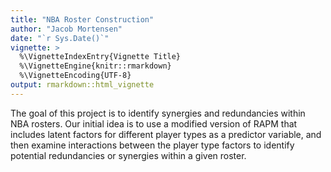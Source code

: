 ```yaml
---
title: "NBA Roster Construction"
author: "Jacob Mortensen"
date: "`r Sys.Date()`"
vignette: >
  %\VignetteIndexEntry{Vignette Title}
  %\VignetteEngine{knitr::rmarkdown}
  %\VignetteEncoding{UTF-8}
output: rmarkdown::html_vignette
---
```


The goal of this project is to identify synergies and redundancies within NBA 
rosters. Our initial idea is to use a modified version of RAPM that includes
latent factors for different player types as a predictor variable, and then
examine interactions between the player type factors to identify potential
redundancies or synergies within a given roster. 



